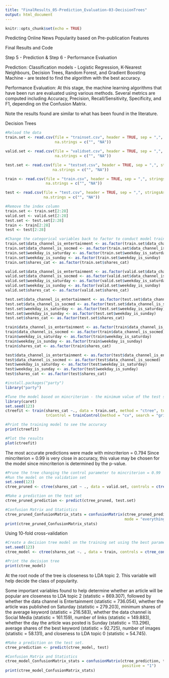 ```yaml
---
title: "FinalResults_05-Prediction_Evaluation-03-DecisionTrees"
output: html_document
---
```


```r
knitr::opts_chunk$set(echo = TRUE)
```

Predicting Online News Popularity based on Pre-publication Features

Final Results and Code


Step 5 - Prediction & Step 6 - Performance Evaluation

Prediction: Classification models - Logistic Regression, K-Nearest Neighbours, Decision Trees, Random Forest, and Gradient Boosting Machine - are tested to find the algorithm with the best accuracy. 

Performance Evaluation: At this stage, the machine learning algorithms that have been run are evaluated using various methods. Several metrics are computed including Accuracy, Precision, Recall/Sensitivity, Specificity, and F1, depending on the Confusion Matrix. 

Note the results found are similar to what has been found in the literature.


Decision Trees

```r
#Reload the data
train.set <- read.csv(file = "trainset.csv", header = TRUE, sep = ",", stringsAsFactors = FALSE, 
                      na.strings = c("", "NA"))

valid.set <- read.csv(file = "validset.csv", header = TRUE, sep = ",", stringsAsFactors = FALSE, 
                      na.strings = c("", "NA"))

test.set <- read.csv(file = "testset.csv", header = TRUE, sep = ",", stringsAsFactors = FALSE, 
                     na.strings = c("", "NA"))

train <- read.csv(file = "train.csv", header = TRUE, sep = ",", stringsAsFactors = FALSE, 
                  na.strings = c("", "NA"))

test <- read.csv(file = "test.csv", header = TRUE, sep = ",", stringsAsFactors = FALSE, 
                 na.strings = c("", "NA"))

#Remove the index column
train.set <- train.set[2:28]
valid.set <- valid.set[2:28]
test.set <- test.set[2:28]
train <- train[2:28]
test <- test[2:28]
```

```r
#Change the categorical variables back to factor to conduct model training and testing
train.set$data_channel_is_entertainment <- as.factor(train.set$data_channel_is_entertainment)
train.set$data_channel_is_socmed <- as.factor(train.set$data_channel_is_socmed)
train.set$weekday_is_saturday <- as.factor(train.set$weekday_is_saturday)
train.set$weekday_is_sunday <- as.factor(train.set$weekday_is_sunday)
train.set$shares_cat <- as.factor(train.set$shares_cat)

valid.set$data_channel_is_entertainment <- as.factor(valid.set$data_channel_is_entertainment)
valid.set$data_channel_is_socmed <- as.factor(valid.set$data_channel_is_socmed)
valid.set$weekday_is_saturday <- as.factor(valid.set$weekday_is_saturday)
valid.set$weekday_is_sunday <- as.factor(valid.set$weekday_is_sunday)
valid.set$shares_cat <- as.factor(valid.set$shares_cat)

test.set$data_channel_is_entertainment <- as.factor(test.set$data_channel_is_entertainment)
test.set$data_channel_is_socmed <- as.factor(test.set$data_channel_is_socmed)
test.set$weekday_is_saturday <- as.factor(test.set$weekday_is_saturday)
test.set$weekday_is_sunday <- as.factor(test.set$weekday_is_sunday)
test.set$shares_cat <- as.factor(test.set$shares_cat)

train$data_channel_is_entertainment <- as.factor(train$data_channel_is_entertainment)
train$data_channel_is_socmed <- as.factor(train$data_channel_is_socmed)
train$weekday_is_saturday <- as.factor(train$weekday_is_saturday)
train$weekday_is_sunday <- as.factor(train$weekday_is_sunday)
train$shares_cat <- as.factor(train$shares_cat)

test$data_channel_is_entertainment <- as.factor(test$data_channel_is_entertainment)
test$data_channel_is_socmed <- as.factor(test$data_channel_is_socmed)
test$weekday_is_saturday <- as.factor(test$weekday_is_saturday)
test$weekday_is_sunday <- as.factor(test$weekday_is_sunday)
test$shares_cat <- as.factor(test$shares_cat)
```

```r
#install.packages("party")
library("party")

#Tune the model based on mincriterion - the minimum value of the test statistic (1 - p-value)
library(caret)
set.seed(123)
ctreefit <- train(shares_cat ~., data = train.set, method = "ctree", tuneLength = 6, 
                  trControl = trainControl(method = "cv", search = "grid"))

#Print the training model to see the accuracy
print(ctreefit)
```

```r
#Plot the results
plot(ctreefit)
```

The most accurate predictions were made with mincriterion = 0.794
Since mincriterion = 0.99 is very close in accuracy, this value may be chosen for the model since mincriterion is determined by the p-value.

```r
#Prune the tree changing the control parameter to mincriterion = 0.99
#Run the model on the validation set
set.seed(123)
ctree_pruned <- ctree(shares_cat ~ ., data = valid.set, controls = ctree_control(mincriterion = 0.99))

#Make a prediction on the test set
ctree_pruned_prediction <- predict(ctree_pruned, test.set)

#Confusion Matrix and Statistics
ctree_pruned_ConfusionMatrix_stats = confusionMatrix(ctree_pruned_prediction, test.set$shares_cat,
                                                     mode = "everything", positive = "1")
print(ctree_pruned_ConfusionMatrix_stats)
```


Using 10-fold cross-validation

```r
#Create a decision tree model on the training set using the best parameters
set.seed(123)
ctree_model <- ctree(shares_cat ~. , data = train, controls = ctree_control(mincriterion = 0.99))

#Print the decision tree
print(ctree_model)
```

At the root node of the tree is closeness to LDA topic 2. This variable will help decide the class of popularity.

Some important variables found to help determine whether an article will be popular are closeness to LDA topic 2 (statistic = 869.307), followed by whether the data channel is Entertainment (statistic = 736.054), whether the article was published on Saturday (statistic = 279.203), minimum shares of the average keyword (statistic = 216.583), whether the data channel is Social Media (statistic = 161.159), number of links (statistic = 149.883), whether the day the article was posted is Sunday (statistic = 113.296), average shares of the best keyword (statistic = 92.725), number of images (statistic = 58.131), and closeness to LDA topic 0 (statistic = 54.745).

```r
#Make a prediction on the test set.
ctree_prediction <- predict(ctree_model, test)

#Confusion Matrix and Statistics
ctree_model_ConfusionMatrix_stats = confusionMatrix(ctree_prediction, test$shares_cat, mode = "everything", 
                                                    positive = "1")
print(ctree_model_ConfusionMatrix_stats)
```
